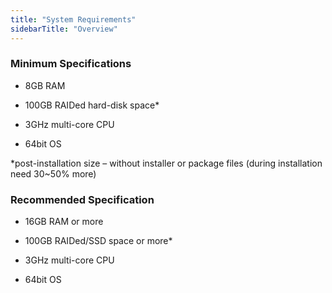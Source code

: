 ```yaml
---
title: "System Requirements"
sidebarTitle: "Overview"
---
```


### Minimum Specifications

- 8GB RAM

- 100GB RAIDed hard-disk space\*

- 3GHz multi-core CPU

- 64bit OS

\*post-installation size – without installer or package files (during installation need 30\~50% more)

### Recommended Specification

- 16GB RAM or more

- 100GB RAIDed/SSD space or more\*

- 3GHz multi-core CPU

- 64bit OS
